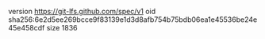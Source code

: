 version https://git-lfs.github.com/spec/v1
oid sha256:6e2d5ee269bcce9f83139e1d3d8afb754b75bdb06ea1e45536be24e45e458cdf
size 1836
